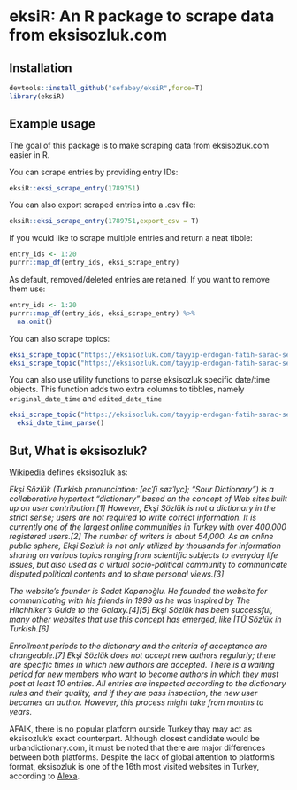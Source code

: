 # eksiR: An R package to scrape data from eksisozluk.com

## Installation

```r
devtools::install_github("sefabey/eksiR",force=T)
library(eksiR)
```

## Example usage

The goal of this package is to make scraping data from eksisozluk.com easier in R. 

You can scrape entries by providing entry IDs:

```r
eksiR::eksi_scrape_entry(1789751)
```

You can also export scraped entries into a .csv file:
```r
eksiR::eksi_scrape_entry(1789751,export_csv = T)
```

If you would like to scrape multiple entries and return a neat tibble:

```r
entry_ids <- 1:20
purrr::map_df(entry_ids, eksi_scrape_entry)
```

As default, removed/deleted entries are retained. If you want to remove them use:

```r
entry_ids <- 1:20
purrr::map_df(entry_ids, eksi_scrape_entry) %>% 
  na.omit()
```

You can also scrape topics:
```r
eksi_scrape_topic("https://eksisozluk.com/tayyip-erdogan-fatih-sarac-ses-kaydi--4224837")
eksi_scrape_topic("https://eksisozluk.com/tayyip-erdogan-fatih-sarac-ses-kaydi--4224837",export_csv = T)
```

You can also use utility functions to parse eksisozluk specific date/time objects. This function adds two extra columns to tibbles, namely `original_date_time` and `edited_date_time`
```r
eksi_scrape_topic("https://eksisozluk.com/tayyip-erdogan-fatih-sarac-ses-kaydi--4224837") %>% 
  eksi_date_time_parse()
```



## But, What is eksisozluk?

[Wikipedia](https://en.wikipedia.org/wiki/Ek%C5%9Fi_S%C3%B6zl%C3%BCk) defines eksisozluk as:

*Ekşi Sözlük (Turkish pronunciation: [ecˈʃi søzˈlyc]; "Sour Dictionary") is a collaborative hypertext "dictionary" based on the concept of Web sites built up on user contribution.[1] However, Ekşi Sözlük is not a dictionary in the strict sense; users are not required to write correct information. It is currently one of the largest online communities in Turkey with over 400,000 registered users.[2] The number of writers is about 54,000. As an online public sphere, Ekşi Sozluk is not only utilized by thousands for information sharing on various topics ranging from scientific subjects to everyday life issues, but also used as a virtual socio-political community to communicate disputed political contents and to share personal views.[3]*

*The website's founder is Sedat Kapanoğlu. He founded the website for communicating with his friends in 1999 as he was inspired by The Hitchhiker's Guide to the Galaxy.[4][5] Ekşi Sözlük has been successful, many other websites that use this concept has emerged, like İTÜ Sözlük in Turkish.[6]*

*Enrollment periods to the dictionary and the criteria of acceptance are changeable.[7] Ekşi Sözlük does not accept new authors regularly; there are specific times in which new authors are accepted. There is a waiting period for new members who want to become authors in which they must post at least 10 entries. All entries are inspected according to the dictionary rules and their quality, and if they are pass inspection, the new user becomes an author. However, this process might take from months to years.*


AFAIK, there is no popular platform outside Turkey thay may act as eksisozluk's exact counterpart. Although closest candidate would be urbandictionary.com, it must be noted that there are major differences between both platforms. Despite the lack of global attention to platform's format, eksisozluk is one of the 16th most visited websites in Turkey, according to [Alexa](https://www.alexa.com/topsites/countries/TR).
